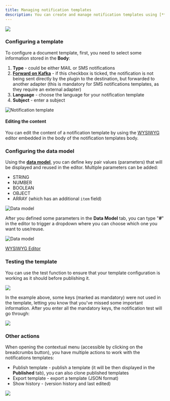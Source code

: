 ```yaml
---
title: Managing notification templates
description: You can create and manage notification templates using [**FLOWX.AI Designer**](../../../../../terms/flowx-ai-designer) web app, by accessing the dedicated section.
---
```


<Frame>

![](https://s3.eu-west-1.amazonaws.com/docx.flowx.ai/platform-deep-dive/notif_overview.png)

</Frame>

### Configuring a template

To configure a document template, first, you need to select some information stored in the **Body**:

1. **Type** - could be either MAIL or SMS notifications
2. [**Forward on Kafka**](forwarding-notifications-to-an-external-system.md) - if this checkbox is ticked, the notification is not being sent directly by the plugin to the destination, but forwarded to another adapter (this is mandatory for SMS notifications templates, as they require an external adapter)
3. **Language** - choose the language for your notification template
4. **Subject** - enter a subject

<Frame>

![Notification template](https://s3.eu-west-1.amazonaws.com/docx.flowx.ai/platform-deep-dive/notifications_template.png)

</Frame>

#### Editing the content

You can edit the content of a notification template by using the [WYSIWYG](../../../wysiwyg.md) editor embedded in the body of the notification templates body.

### Configuring the data model

Using the [**data model**](../../../../../terms/flowx-data-model), you can define key pair values (parameters) that will be displayed and reused in the editor. Multiple parameters can be added:

* STRING
* NUMBER
* BOOLEAN
* OBJECT
* ARRAY (which has an additional `item` field)

<Frame>

![Data model](https://s3.eu-west-1.amazonaws.com/docx.flowx.ai/platform-deep-dive/notifications_data_model.png)

</Frame>

After you defined some parameters in the **Data Model** tab, you can type "**#**" in the editor to trigger a dropdown where you can choose which one you want to use/reuse.

<Frame>

![Data model](https://s3.eu-west-1.amazonaws.com/docx.flowx.ai/platform-deep-dive/data_model1.gif)

</Frame>

[WYSIWYG Editor](../../../wysiwyg.md)

### Testing the template

You can use the test function to ensure that your template configuration is working as it should before publishing it.

<Frame>

![](https://s3.eu-west-1.amazonaws.com/docx.flowx.ai/platform-deep-dive/testing_notif_template.gif)

</Frame>

In the example above, some keys (marked as mandatory) were not used in the template, letting you know that you've missed some important information. After you enter all the mandatory keys, the notification test will go through:

<Frame>

![](https://s3.eu-west-1.amazonaws.com/docx.flowx.ai/platform-deep-dive/notifications_email.png)

</Frame>

### Other actions

When opening the contextual menu (accessible by clicking on the breadcrumbs button), you have multiple actions to work with the notifications templates:

* Publish template - publish a template (it will be then displayed in the **Published** tab), you can also clone published templates
* Export template - export a template (JSON format)
* Show history - (version history and last edited)

<Frame>

![](https://s3.eu-west-1.amazonaws.com/docx.flowx.ai/platform-deep-dive/notif_export_etc.png)

</Frame>